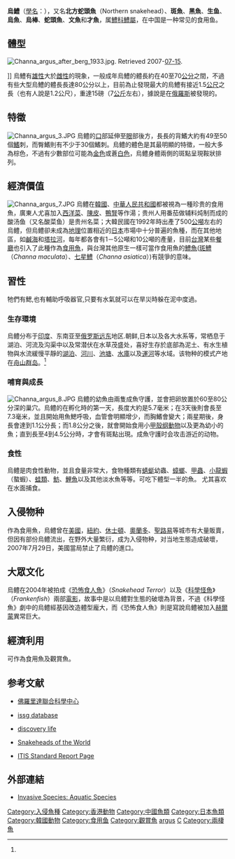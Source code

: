 {{Speciesbox
| name = 烏鱧
| image = northern snakehead.jpg
| image_width = 250px
| image_caption = 烏鱧標本
| status = NE
| status_system = IUCN3.1
| genus = Channa
| species = argus
| authority = {{le|Cantor|Theodore Cantor}}, 1842<ref name='id8426'>{{cite web| url =http://www.bioinfo.cn/db05/BjdwSpecies.php?action=view&id=8426| title =乌鳢| work =中国动物物种编目数据库| publisher =中国科学院微生物研究所| author =中国科学院动物研究所| accessdate =2009-04-16| deadurl =yes| archiveurl =https://web.archive.org/web/20131203122335/http://www.bioinfo.cn/db05/BjdwSpecies.php?action=view| archivedate =2013-12-03}}</ref>
| range_map = Channa argus distribution.gif
| range_map_width = 240px
| range_map_caption = <div style="text-align:left；">{{Legend|#FFF56C|原产地|border=1px solid #aaa}}{{Legend|#ED1C24|引入地|border=1px solid #aaa}}{{refend}}
| synonyms = *''Channa argus''<br /><small>Cantor, 1842</small>
*''Ophicephalus argus''<br /><small>Cantor, 1842</small>
*''Ophicephalus argus''<br /><small>Cantor, 1842</small>
*''Ophicephalus pekinensis''<br /><small>Basilewsky, 1855</small>
*''Ophiocephalus argus''<br /><small>Cantor, 1842</small>
}}
'''烏鱧'''（[[學名|學名]]：''{{lang|la|Channa argus}}''），又名'''北方蛇頭魚'''（Northern snakehead）、'''斑魚'''、'''黑魚'''、'''生鱼'''、'''烏魚'''、'''烏棒'''、'''蛇頭魚'''、'''文魚'''和'''才魚'''，属[[鱧科|鱧科]][[鱧屬|鱧屬]]，在中国是一种常见的食用鱼。

== 體型 ==
[[File:Channa_argus_after_berg_1933.jpg|thumb]]. Retrieved 2007-[[07-15|07-15]].</ref>]]
烏鱧有[[雄性|雄性]]大於[[雌性|雌性]]的現象，一般成年烏鱧的體長約在40至70[[公分|公分]]之間，不過有些大型烏鱧的體長長達80公分以上，目前為止發現最大的烏鱧有接近1.5[[公尺|公尺]]之長（也有人說是1.2公尺），重達15磅（7[[公斤|公斤]]左右），據說是在[[俄羅斯|俄羅斯]]被發現的。

== 特徵 ==
[[File:Channa_argus_3.JPG|thumb]]
烏鳢的[[口|口]]部延伸至[[眼|眼]]部後方，長長的背鰭大約有49至50個[[鰭|鰭]]刺，而臀鰭則有不少于30個鰭刺。烏鳢的體色是其最明顯的特徵，一般大多為棕色，不過有少數部位可能為[[金色|金色]]或蒼[[白色|白色]]，烏鳢身體兩側的斑點呈現鞍狀排列。

== 經濟價值 ==
[[File:Channa_argus_7.JPG|thumb]]
烏鳢在[[韓國|韓國]]、[[中華人民共和國|中華人民共和國]]都被視為一種珍贵的食用魚，廣東人尤喜加入[[西洋菜|西洋菜]]、[[陳皮|陳皮]]、[[鴨|鴨]][[腎|腎]]等作湯；贵州人用番茄做辅料炖制而成的酸汤鱼（又名酸菜鱼）是贵州名菜；大韓民國在1992年時出產了500[[公噸|公噸]]左右的烏鳢，但烏鳢卻未成為[[地理|地理]]位置相近的[[日本|日本]]市場中十分普遍的魚種，而在其他地區，如[[鹹海|鹹海]]和[[塔拉河|塔拉河]]，每年都各會有1－5公噸和10公噸的產量，目前[[台灣|台灣]]某些[[餐廳|餐廳]]也引入了此種作為[[食用魚|食用魚]]，與台灣其他原生一樣可當作食用魚的[[鱧屬|鱧魚]]([[斑鱧|斑鱧]]（''Channa maculata''）、[[七星鱧|七星鱧]]（''Channa asiatica''）)有競爭的意味。

== 習性 ==
牠們有鰓,也有輔助呼吸器官,只要有水氣就可以在旱災時躲在泥中度過。

=== 生存環境 ===

烏鳢分布于[[印度|印度]]、东南亚至[[俄罗斯远东|俄罗斯远东]]地区.朝鲜,日本以及各大水系等，常栖息于湖泊、河流及沟渠中以及常潜伏在水草茂盛处，喜好生存於底部為泥土、有水生植物與水流緩慢平靜的[[湖泊|湖泊]]、[[河川|河川]]、[[池塘|池塘]]、[[水庫|水庫]]以及[[運河|運河]]等水域。该物种的模式产地在[[舟山群岛|舟山群岛]]。<ref name='id8426'/>

=== 哺育與成長 ===
[[File:Channa_argus_8.JPG|thumb]]
烏鳢的幼魚由兩隻成魚守護，並會把卵放置於60至80公分深的巢穴。烏鳢的在孵化時的第一天，長度大約是5.7毫米；在3天後則會長至7.3毫米，並且開始用魚鰓呼吸，血管會明顯增少，而胸鰭會變大；兩星期後，身長會達到1.1公分長；而1.8公分之後，就會開始食用小[[甲殼纲|甲殼纲]][[動物|動物]]以及更為幼小的魚；直到長至4到4.5公分時，才會有斑點出現。成魚守護时会攻击游近的动物。

=== 食性 ===
烏鳢是肉食性動物，並且食量非常大，食物種類有[[蜻蜓|蜻蜓]]幼蟲、[[蟑螂|蟑螂]]、[[甲蟲|甲蟲]]、[[小龍蝦|小龍蝦]]（螯蝦）、[[蛙類|蛙類]]、[[魴|魴]]、[[鯉魚|鯉魚]]以及其他淡水魚等等。可吃下體型一半的魚。
尤其喜欢在水面捕食。

== 入侵物种 ==
作為食用魚，烏鳢曾在[[美國|美國]]，[[紐約市|紐約]]、[[休士頓|休士頓]]、[[奧蘭多_(佛羅里達州)|奧蘭多]]、[[聖路易斯_(密蘇里州)|聖路易]]等城市有大量販賣，但因有部份烏鳢流出，在野外大量繁衍，成为入侵物种，对当地生態造成破壞，2007年7月29日，美國當局禁止了烏鳢的進口。

== 大眾文化 ==
烏鳢在2004年被拍成《[[恐怖食人魚|恐怖食人魚]]》（''Snakehead Terror''）以及《[[科學怪魚|科學怪魚]]》（''Frankenfish''）兩部[[電影|電影]]，故事中是以烏鳢對生態的破壞為背景，不過《科學怪魚》劇中的烏鳢經基因改造體型龐大，而《恐怖食人魚》則是寫說烏鳢被加入[[赫爾蒙|赫爾蒙]]異常巨大。

==經濟利用==
可作為食用魚及觀賞魚。

== 参考文献 ==
{{reflist|2}}
* {{en}}[https://web.archive.org/web/20090515215823/http://fisc.er.usgs.gov/Snakehead_circ_1251/html/channa_argus.html 佛羅里達聯合科學中心]
* {{en}}[http://www.issg.org/database/species/ecology.asp?si=380&fr=1&sts= issg database] {{Wayback|url=http://www.issg.org/database/species/ecology.asp?si=380&fr=1&sts= |date=20160304151913 }}
* {{en}}[http://www.discoverlife.org/mp/20q?search=Channa+argus discovery life] {{Wayback|url=http://www.discoverlife.org/mp/20q?search=Channa+argus |date=20180715040130 }}
* {{en}}[http://www.fishace.com.au/snake/12argus.html Snakeheads of the World] {{Wayback|url=http://www.fishace.com.au/snake/12argus.html |date=20130411032733 }}
* {{en}}[http://www.itis.gov/servlet/SingleRpt/SingleRpt?search_topic=TSN&search_value=166680 ITIS Standard Report Page] {{Wayback|url=http://www.itis.gov/servlet/SingleRpt/SingleRpt?search_topic=TSN&search_value=166680 |date=20210331165356 }}

== 外部連結 ==

{{refbegin}}
{{Commons category|Channa argus|黑鱼}}
{{wikispecies-inline|Channa argus|烏鱧}}
{{refend}}
* {{en}}[http://www.invasivespeciesinfo.gov/aquatics/snakehead.shtml Invasive Species: Aquatic Species] {{Wayback|url=http://www.invasivespeciesinfo.gov/aquatics/snakehead.shtml |date=20180629022119 }}
{{Taxonbar|from=Q1156826}}

[[Category:入侵魚種|Category:入侵魚種]]
[[Category:香港動物|Category:香港動物]]
[[Category:中國魚類|Category:中國魚類]]

[[Category:日本魚類|Category:日本魚類]]
[[Category:韓國動物|Category:韓國動物]]
[[Category:食用鱼|Category:食用鱼]]
[[Category:觀賞魚|Category:觀賞魚]]
[[Category:鱧屬|argus]]
[[Category:1842年描述的魚類|C]]
[[Category:兩棲魚|Category:兩棲魚]]
